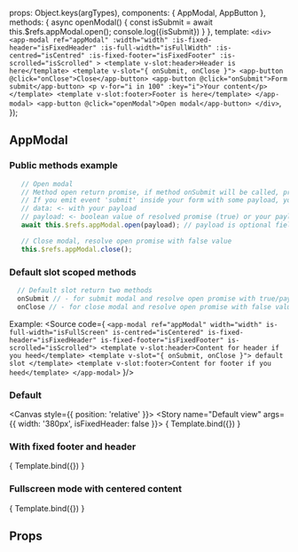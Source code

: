 
<Meta title="ui-kit/modals/AppModal" component={AppModal}/>

  props: Object.keys(argTypes),
  components: { AppModal, AppButton },
  methods: {
    async openModal() {
      const isSubmit = await this.$refs.appModal.open();
      console.log({isSubmit})
    }
  },
  template: `
    <div>
      <app-modal ref="appModal"
          :width="width"
          :is-fixed-header="isFixedHeader"
          :is-full-width="isFullWidth"
          :is-centred="isCentred"
          :is-fixed-footer="isFixedFooter"
          :is-scrolled="isScrolled"
        >
        <template v-slot:header>Header is here</template>
        <template v-slot="{ onSubmit, onClose }">
          <app-button @click="onClose">Close</app-button>
          <app-button @click="onSubmit">Form submit</app-button>
          <p v-for="i in 100" :key="i">Your content</p>
        </template>
        <template v-slot:footer>Footer is here</template>
      </app-modal>
      <app-button @click="openModal">Open modal</app-button>
    </div>
  `,
});


## AppModal

### Public methods example
```js
   // Open modal
   // Method open return promise, if method onSubmit will be called, promise return true or payload
   // If you emit event 'submit' inside your form with some payload, you return object with two fields:
   // data: <- with your payload
   // payload: <- boolean value of resolved promise (true) or your payload what you provide in .open method
   await this.$refs.appModal.open(payload); // payload is optional field, will be returned if onSubmit method called.
```
```js
   // Close modal, resolve open promise with false value
   this.$refs.appModal.close();
```

### Default slot scoped methods
```js
  // Default slot return two methods
  onSubmit // - for submit modal and resolve open promise with true/payload value
  onClose // - for close modal and resolve open promise with false value
```

Example:
<Source code={
  `<app-modal
    ref="appModal"
    width="width"
    is-full-width="isFullScreen"
    is-centred="isCentered"
    is-fixed-header="isFixedHeader"
    is-fixed-footer="isFixedFooter"
    is-scrolled="isScrolled">
     <template v-slot:header>Content for header if you heed</template>
     <template v-slot="{ onSubmit, onClose }">
        default slot
     </template>
     <template v-slot:footer>Content for footer if you heed</template>
   </app-modal>`
}/>

### Default
<Canvas style={{ position: 'relative' }}>
  <Story name="Default view" args={{ width: '380px', isFixedHeader: false }}>
    { Template.bind({}) }
  </Story>
</Canvas>

### With fixed footer and header
<Canvas>
  <Story name="With all content scroll and fixed footer and header" args={{  isFixedHeader: true, isFixedFooter: true, }}>
    { Template.bind({}) }
  </Story>
</Canvas>

### Fullscreen mode with centered content
<Canvas>
    <Story name="Fullscreen mode with centered content" args={{ isFullWidth: true, isCentred: true, }}>
        { Template.bind({}) }
    </Story>
</Canvas>

## Props
<ArgsTable story="Default view" />
